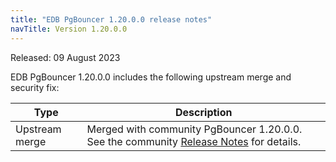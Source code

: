 ```yaml
---
title: "EDB PgBouncer 1.20.0.0 release notes"
navTitle: Version 1.20.0.0
---
```


Released: 09 August 2023

EDB PgBouncer 1.20.0.0 includes the following upstream merge and security fix:

|      Type      |                                                                    Description                                                                    |
| -------------- | ------------------------------------------------------------------------------------------------------------------------------------------------- |
| Upstream merge | Merged with community PgBouncer 1.20.0.0. See the community [Release Notes](https://www.pgbouncer.org/changelog.html#pgbouncer-120x) for details. |

